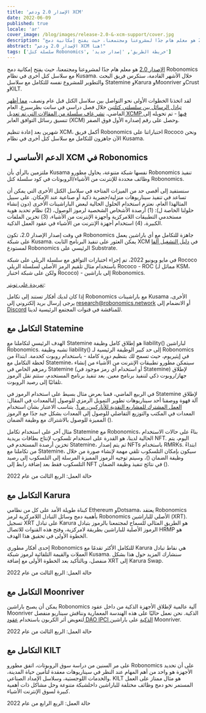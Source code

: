 ```yaml
---
title: 'الإصدار 2.0 ودعم XCM'
date: 2022-06-09
published: true
locale: 'ar'
cover_image: /blog/images/release-2.0-&-xcm-support/cover.jpg
description: "الإصدار 2.0 هو معلم هام جدًا لمشروعنا ومجتمعنا، حيث يفتح إمكانية دمج Robonomics مع سلاسل كتل أخرى في نظام Kusama. خلال الأشهر القادمة، ستكرس فريق البحث والتطوير للمشروع نفسه للتكامل مع سلاسل Statemine وKarura وMoonriver وCrust وKILT."
abstract: "الإصدار 2.0 ودعم XCM هنا!"
tags: ['سلسلة كتل Robonomics', 'خريطة الطريق', 'إصدار جديد']
---
```


[الإصدار 2.0](https://github.com/airalab/robonomics/releases/tag/v2.0.0) هو معلم هام جدًا لمشروعنا ومجتمعنا، حيث يفتح إمكانية دمج Robonomics مع سلاسل كتل أخرى في نظام Kusama. خلال الأشهر القادمة، ستكرس فريق البحث والتطوير للمشروع نفسه للتكامل مع سلاسل Statemine وKarura وMoonriver وCrust وKILT.

لقد اتخذنا الخطوات الأولى نحو التواصل بين سلاسل الكتل قبل عام ونصف، [مما أظهر تبادل الرسائل بين سلسلتي كتلتين](https://wiki.robonomics.network/docs/en/cross-chain-messages/) خلال فصل دراسي في سانت بطرسبرغ. العام الماضي، [نشر غاف سلسلة من المقالات التي تم تعديل XCMP فيها](https://medium.com/polkadot-network/xcm-the-cross-consensus-message-format-3b77b1373392) - تم تحويله إلى تنسيق رسائل التوافق العابر (XCM) وحصل على رقم إصداره الأول فوق الصفر.

شهرين بعد إعادة تنظيم XCM، أكمل فريق Robonomics اختباراتنا على Rococo ونحن الآن جاهزون للتكامل مع سلاسل كتل أخرى في نظام Kusama.

## الدعم الأساسي لـ XCM في Robonomics

ملتزمين بالرأي بأن Kusama نفسها شبكة متنوعة، يحاول مطورو Robonomics تنفيذ وظائف محددة للإنترنت من الأشياء/الروبوتات في كود سلسلة كتل Robonomics.

سنستفيد إلى أقصى حد من الميزات المتاحة في سلاسل الكتل الأخرى التي يمكن أن تساعد في تنفيذ سيناريوهات منزلية/حضرية ذكية أو صناعية عند الإمكان. على سبيل المثالهذا العام، نعتزم استخدام الحلول الحالية لبعض الباراشينات الأخرى (دون إنشاء حلولنا الخاصة ل): (1) أرصدة الأشخاص الشخصية لرموز الوصول، (2) نظام تحديد هوية مستخدمي التطبيقات اللامركزية وأجهزة الإنترنت من الأشياء، (3) تخزين الملفات الكبيرة، (4) استخدام أجهزة الإنترنت من الأشياء في عقود العمل الذكية.

في وقت إصدار الإصدار 2.0، تكون Robonomics جاهزة للتكامل مع أي باراشين يعمل على شبكة Kusama. يمكن العثور على تنفيذ البرنامج الثابت XCM في [دليل التشغيل ألفا](https://github.com/airalab/robonomics/tree/master/runtime/alpha) لمستودع Robonomics الرئيسي على Substrate.

في مايو ويونيو 2022، تم إجراء اختبارات التوافق مع سلسلة الريلي على شبكة Rococo باستخدام مثال تلقيم الرمز الأصلي لسلسلة الريلي Rococo - ROC (مماثل لـ KSM، ولكن على شبكة اختبار Rococo) - إلى باراشين Robonomics.

<YouTube id="https://youtu.be/BJHSFDZt0y4" posterQuality="max"/>

[تغريدة على تويتر](https://twitter.com/AIRA_Robonomics/status/1534081132765097984):

<Tweet id="https://twitter.com/AIRA_Robonomics/status/1534081132765097984" />

إذا كان لديك أفكار تستند إلى تكامل Robonomics مع باراشينات Kusama الأخرى، يرجى إرسال بريد إلكتروني إلى research@robonomics.network أو الانضمام إلى [Discord](https://discord.gg/atduhWZpVr) للمناقشة في قنوات المجتمع الرئيسية لدينا.

## التكامل مع Statemine

الهدف الرئيسي لتكاملنا مع Statemine هو إطلاق كامل وظيفة liability() لباراشين Robonomics. تشبه وظيفة liability() إلى حد كبير الوظيفة الرئيسية لـ Robonomics في إيثيريوم، حيث تسمح لك بتنظيم دورة كاملة - باستخدام روبوت كخدمة. ابتداءً من لحظة التكامل مع Statemine، سيتمكن مطورو تطبيقات الإنترنت من الأشياء من إنشاء رمزهم الخاص في Statemine (أو استخدام أي رمز موجود في Statemine) لإطلاق جهاز/روبوت ذكي لتنفيذ برنامج معين. بعد تنفيذ برنامج المستخدم، ستتم نقل الرموز تلقائيًا إلى رصيد الروبوت.

في الربيع الماضي، قمنا بعرض مثال بسيط على استخدام الرموز في Statemine لإطلاق آلة قهوة ووصفنا أحد سيناريوهات تطوير التمويل الرمزي للوصول إلىالمعدات في المقال: [العمل المشترك للمشاريع النقدية للأناركيين، ص1](https://blog.aira.life/coworking-for-crypto-anarchists-p1-5ebecb252f2d). يتناسب الاعتبار بشأن استخدام المعدات في المكتب والتوزيع التفاضلي للوصول إلى المعدات بشكل جيد جدًا مع الرموز المميزة للوصول بالاشتراك مع وظيفة الضمان ().

مثال آخر على استخدام تكامل Statemine مع Robonomics، بناءً على حالات الاستخدام الحالية لدينا، هو القدرة على استخدام تلسكوب لإنتاج بطاقات بريدية NFT. اليوم، يتم تخزين أرصدة المستخدم في Statemine، ثم يتم إصدار NFTs باستخدام RMRKs. ابتداءً من تكاملنا مع Statemine، سيكون بإمكان التلسكوب تلقي مهمة لإنشاء صورة من خلال وظيفة الضمان ()، وسيتم توجيه الرموز المميزة المرسلة إلى التلسكوب إلى رصيد التلسكوب فقط بعد إضافة رابط إلى NFT في نتائج تنفيذ وظيفة الضمان ().

حالة العمل: الربع الثالث من عام 2022

## التكامل مع Karura

كبناة طويلة الأمد على كل من نظامي Ethereum وDotsama، يعتقد Robonomics بأهمية دمج وسائل التبادل اللامركزية لرمز Robonomics الأصلي للباراشين (XRT). تسجيل XRT على تبادل Karura هو الطريق المثالي للسماح لمجتمعنا بالرموز بتبادل الرموز الأصلية للباراشين بطريقة لامركزية، وفتح هذه القنوات للاتصال HRMP هو الخطوة الأولى في تحقيق هذا الهدف.

إحدى أفكار مطوري Robonomics للتكامل الأكثر تقدمًا مع Karura هي نقاط تبادل العملات والقيمة التلقائية لرموز شبكة Kusama. سنشارك المزيد حول هذا بشكل منفصل، وبالتأكيد بعد الخطوة الأولى مع إضافة XRT إلى Karura Swap.

حالة العمل: الربع الثالث من عام 2022

## التكامل مع Moonriver

يمكن أن يصبح باراشين Robonomics آلية عالمية لإطلاق الأجهزة الذكية من داخل عقود Moonriver الذكية. نحن نعمل حاليًا على هذه الهندسة المعمارية ونناقش سيناريو منفصل لتعويض أثر الكربون باستخدام [عقود DAO IPCI الذكية](https://github.com/DAO-IPCI/DAO-IPCI) على باراشين Moonriver.

حالة العمل: الربع الثالث من عام 2022

## التكامل مع KILT

على مر السنين من دراسة سوق الروبوتات، اتفق مطورو Robonomics على أن تحديد الأجهزة هو واحد من أهم المهام عند النظر في سيناريوهات معقدة لتأمين حياة المدينة، والخدمات اللوجستية، وسلاسل الإمداد الصناعي. KILT هو مثال ممتاز على العمل المستمر نحو دمج وظائف مختلفة للباراشين داخلشبكة متنوعة وحل مشاكل ذات أهمية كبيرة لسوق الإنترنت الأشياء.

حالة العمل: الربع الرابع من عام 2022